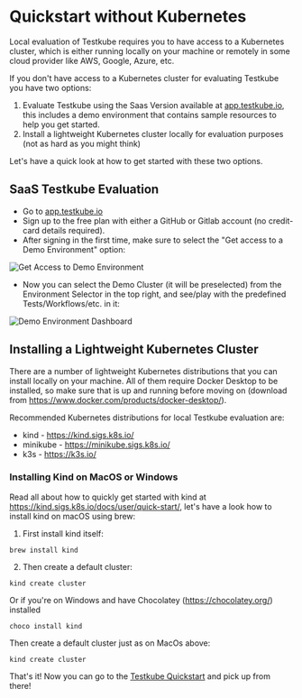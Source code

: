 # Quickstart without Kubernetes

Local evaluation of Testkube requires you to have access to a Kubernetes cluster, which is either running locally on your machine or
remotely in some cloud provider like AWS, Google, Azure, etc.

If you don't have access to a Kubernetes cluster for evaluating Testkube you have two options:
1. Evaluate Testkube using the Saas Version available at [app.testkube.io](https://app.testkube.io), this includes a demo environment that contains sample resources to help you get started.
2. Install a lightweight Kubernetes cluster locally for evaluation purposes (not as hard as you might think)

Let's have a quick look at how to get started with these two options.

## SaaS Testkube Evaluation

- Go to [app.testkube.io](https://app.testkube.io)
- Sign up to the free plan with either a GitHub or Gitlab account (no credit-card details required).
- After signing in the first time, make sure to select the "Get access to a Demo Environment" option:

![Get Access to Demo Environment](images/get-access-to-demo-env.png)

- Now you can select the Demo Cluster (it will be preselected) from the Environment Selector in the top right, and see/play with the predefined Tests/Workflows/etc. in it:

![Demo Environment Dashboard](images/demo-env-dashboard.png)

## Installing a Lightweight Kubernetes Cluster

There are a number of lightweight Kubernetes distributions that you can install locally on your machine. All of them require Docker Desktop to be installed,
so make sure that is up and running before moving on (download from https://www.docker.com/products/docker-desktop/).

Recommended Kubernetes distributions for local Testkube evaluation are:
- kind - https://kind.sigs.k8s.io/
- minikube - https://minikube.sigs.k8s.io/
- k3s - https://k3s.io/

### Installing Kind on MacOS or Windows

Read all about how to quickly get started with kind at https://kind.sigs.k8s.io/docs/user/quick-start/,
let's have a look how to install kind on macOS using brew:

1. First install kind itself:

```
brew install kind
```

2. Then create a default cluster:

```
kind create cluster
```

Or if you're on Windows and have Chocolatey (https://chocolatey.org/) installed

```
choco install kind
```

Then create a default cluster just as on MacOs above:

```
kind create cluster
```

That's it! Now you can go to the [Testkube Quickstart](quickstart.mdx) and pick up from there!

